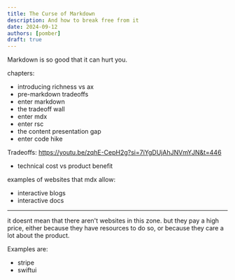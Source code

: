 ```yaml
---
title: The Curse of Markdown
description: And how to break free from it
date: 2024-09-12
authors: [pomber]
draft: true
---
```


Markdown is so good that it can hurt you.

chapters:

- introducing richness vs ax
- pre-markdown tradeoffs
- enter markdown
- the tradeoff wall
- enter mdx
- enter rsc
- the content presentation gap
- enter code hike

Tradeoffs: https://youtu.be/zqhE-CepH2g?si=7iYgDUjAhJNVmYJN&t=446

- technical cost vs product benefit

examples of websites that mdx allow:

- interactive blogs
- interactive docs

---

it doesnt mean that there aren't websites in this zone. but they pay a high price, either because they have resources to do so, or because they care a lot about the product.

Examples are:

- stripe
- swiftui
